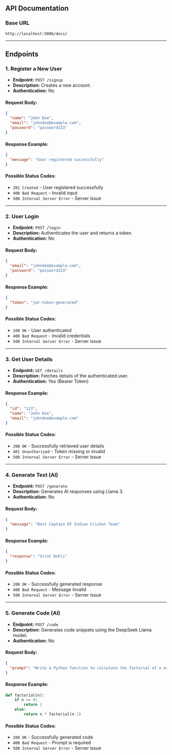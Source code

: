 ## API Documentation

### Base URL  
`http://localhost:5006/docs/`

---

## Endpoints

### 1. Register a New User

- **Endpoint:** `POST /signup`
- **Description:** Creates a new account.
- **Authentication:** No

#### Request Body:
```json
{
  "name": "John Doe",
  "email": "johndoe@example.com",
  "password": "password123"
}
```

#### Response Example:
```json
{
  "message": "User registered successfully"
}
```

#### Possible Status Codes:
- `201 Created` - User registered successfully
- `400 Bad Request` - Invalid input
- `500 Internal Server Error` - Server issue

---

### 2. User Login

- **Endpoint:** `POST /login`
- **Description:** Authenticates the user and returns a token.
- **Authentication:** No

#### Request Body:
```json
{
  "email": "johndoe@example.com",
  "password": "password123"
}
```

#### Response Example:
```json
{
  "token": "jwt-token-generated"
}
```

#### Possible Status Codes:
- `200 OK` - User authenticated
- `400 Bad Request` - Invalid credentials
- `500 Internal Server Error` - Server issue

---

### 3. Get User Details

- **Endpoint:** `GET /details`
- **Description:** Fetches details of the authenticated user.
- **Authentication:** Yes (Bearer Token)

#### Response Example:
```json
{
  "id": "123",
  "name": "John Doe",
  "email": "johndoe@example.com"
}
```

#### Possible Status Codes:
- `200 OK` - Successfully retrieved user details
- `401 Unauthorized` - Token missing or invalid
- `500 Internal Server Error` - Server issue

---

### 4. Generate Text (AI)

- **Endpoint:** `POST /generate`
- **Description:** Generates AI responses using Llama 3.
- **Authentication:** No

#### Request Body:
```json
{
  "message": "Best Captain Of Indian Cricket Team"
}
```

#### Response Example:
```json
{
  "response": "Virat Kohli"
}
```

#### Possible Status Codes:
- `200 OK` - Successfully generated response
- `400 Bad Request` - Message Invalid
- `500 Internal Server Error` - Server issue

---

### 5. Generate Code (AI)

- **Endpoint:** `POST /code`
- **Description:** Generates code snippets using the DeepSeek Llama model.
- **Authentication:** No

#### Request Body:
```json
{
  "prompt": "Write a Python function to calculate the factorial of a number."
}
```

#### Response Example:
```python
def factorial(n):
    if n == 0:
        return 1
    else:
        return n * factorial(n-1)
```

#### Possible Status Codes:
- `200 OK` - Successfully generated code 
- `400 Bad Request` - Prompt is required
- `500 Internal Server Error` - Server issue
